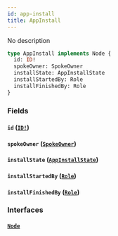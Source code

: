 ```yaml
---
id: app-install
title: AppInstall
---
```


No description

```graphql
type AppInstall implements Node {
  id: ID!
  spokeOwner: SpokeOwner
  installState: AppInstallState
  installStartedBy: Role
  installFinishedBy: Role
}
```

### Fields

#### `id` ([`ID!`](/docs/partners/truework/scalars/id))

#### `spokeOwner` ([`SpokeOwner`](/docs/partners/truework/objects/spoke-owner))

#### `installState` ([`AppInstallState`](/docs/partners/truework/enums/app-install-state))

#### `installStartedBy` ([`Role`](/docs/partners/truework/objects/role))

#### `installFinishedBy` ([`Role`](/docs/partners/truework/objects/role))

### Interfaces

#### [`Node`](/docs/partners/truework/interfaces/node)
